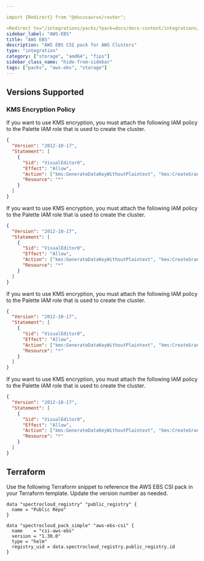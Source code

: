 ```yaml
---

import {Redirect} from "@docusaurus/router";

<Redirect to="/integrations/packs/?pack=docs/docs-content/integrations/csi-aws-ebs" />
sidebar_label: "AWS-EBS"
title: "AWS EBS"
description: "AWS EBS CSI pack for AWS Clusters"
type: "integration"
category: ["storage", "amd64", "fips"]
sidebar_class_name: "hide-from-sidebar"
tags: ["packs", "aws-ebs", "storage"]
---
```



<Redirect to="/integrations/packs/?pack=docs/docs-content/integrations/csi-aws-ebs" />

## Versions Supported

<Tabs queryString="parent">

<TabItem label="1.30.x" value="1.30.x">

### KMS Encryption Policy

If you want to use KMS encryption, you must attach the following IAM policy to the Palette IAM role that is used to
create the cluster.

```json
{
  "Version": "2012-10-17",
  "Statement": [
    {
      "Sid": "VisualEditor0",
      "Effect": "Allow",
      "Action": ["kms:GenerateDataKeyWithoutPlaintext", "kms:CreateGrant"],
      "Resource": "*"
    }
  ]
}
```

</TabItem>

<TabItem label="1.28.x" value="1.28.x">

If you want to use KMS encryption, you must attach the following IAM policy to the Palette IAM role that is used to
create the cluster.

```json
{
  "Version": "2012-10-17",
  "Statement": [
    {
      "Sid": "VisualEditor0",
      "Effect": "Allow",
      "Action": ["kms:GenerateDataKeyWithoutPlaintext", "kms:CreateGrant"],
      "Resource": "*"
    }
  ]
}
```

</TabItem>

<TabItem label="1.26.x" value="1.26.x">

If you want to use KMS encryption, you must attach the following IAM policy to the Palette IAM role that is used to
create the cluster.

```json
{
  "Version": "2012-10-17",
  "Statement": [
    {
      "Sid": "VisualEditor0",
      "Effect": "Allow",
      "Action": ["kms:GenerateDataKeyWithoutPlaintext", "kms:CreateGrant"],
      "Resource": "*"
    }
  ]
}
```

</TabItem>

<TabItem label="1.24.x" value="1.24.x">

If you want to use KMS encryption, you must attach the following IAM policy to the Palette IAM role that is used to
create the cluster.

```json
{
  "Version": "2012-10-17",
  "Statement": [
    {
      "Sid": "VisualEditor0",
      "Effect": "Allow",
      "Action": ["kms:GenerateDataKeyWithoutPlaintext", "kms:CreateGrant"],
      "Resource": "*"
    }
  ]
}
```

</TabItem>
</Tabs>

## Terraform

Use the following Terraform snippet to reference the AWS EBS CSI pack in your Terraform template. Update the version
number as needed.

```hcl
data "spectrocloud_registry" "public_registry" {
  name = "Public Repo"
}

data "spectrocloud_pack_simple" "aws-ebs-csi" {
  name    = "csi-aws-ebs"
  version = "1.30.0"
  type = "helm"
  registry_uid = data.spectrocloud_registry.public_registry.id
}
```
